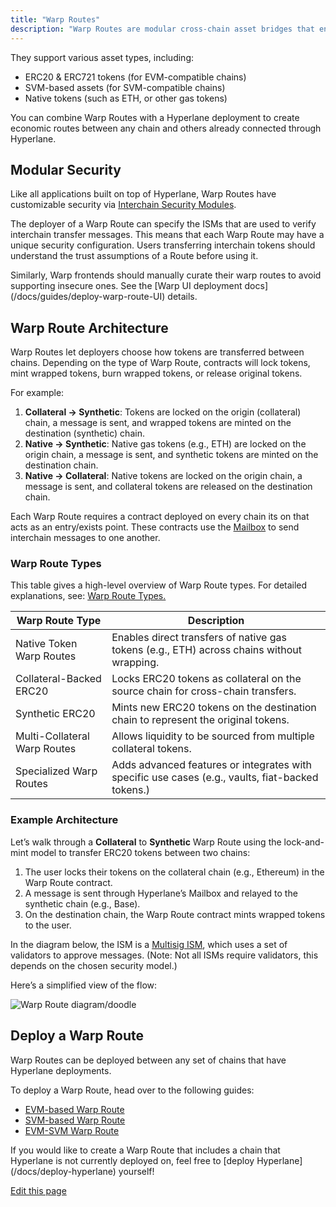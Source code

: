 ```yaml
---
title: "Warp Routes"
description: "Warp Routes are modular cross-chain asset bridges that enable the transfer of tokens between chains using Hyperlane. Developers can use Hyperlane to permissionlessly deploy Warp Routes to move assets between chains."
---
```


They support various asset types, including:

* ERC20 & ERC721 tokens (for EVM-compatible chains)
* SVM-based assets (for SVM-compatible chains)
* Native tokens (such as ETH, or other gas tokens)

You can combine Warp Routes with a Hyperlane deployment to create economic routes between any chain and others already connected through Hyperlane.

## Modular Security[​](#modular-security "Direct link to Modular Security")

Like all applications built on top of Hyperlane, Warp Routes have customizable security via [Interchain Security Modules](/docs/protocol/ISM/modular-security).

The deployer of a Warp Route can specify the ISMs that are used to verify interchain transfer messages. This means that each Warp Route may have a unique security configuration. Users transferring interchain tokens should understand the trust assumptions of a Route before using it.

<Note>
  Similarly, Warp frontends should manually curate their warp routes to avoid supporting insecure ones. See the [Warp UI deployment docs](/docs/guides/deploy-warp-route-UI) details.
</Note>

## Warp Route Architecture[​](#warp-route-architecture "Direct link to Warp Route Architecture")

Warp Routes let deployers choose how tokens are transferred between chains. Depending on the type of Warp Route, contracts will lock tokens, mint wrapped tokens, burn wrapped tokens, or release original tokens.

For example:

1. **Collateral → Synthetic**: Tokens are locked on the origin (collateral) chain, a message is sent, and wrapped tokens are minted on the destination (synthetic) chain.
2. **Native → Synthetic**: Native gas tokens (e.g., ETH) are locked on the origin chain, a message is sent, and synthetic tokens are minted on the destination chain.
3. **Native → Collateral**: Native tokens are locked on the origin chain, a message is sent, and collateral tokens are released on the destination chain.

Each Warp Route requires a contract deployed on every chain its on that acts as an entry/exists point. These contracts use the [Mailbox](/docs/protocol/mailbox) to send interchain messages to one another.

### Warp Route Types[​](#warp-route-types "Direct link to Warp Route Types")

This table gives a high-level overview of Warp Route types. For detailed explanations, see: [Warp Route Types.](/docs/protocol/warp-routes/warp-routes-types)

| **Warp Route Type**          | **Description**                                                                                  |
| ---------------------------- | ------------------------------------------------------------------------------------------------ |
| Native Token Warp Routes     | Enables direct transfers of native gas tokens (e.g., ETH) across chains without wrapping.        |
| Collateral-Backed ERC20      | Locks ERC20 tokens as collateral on the source chain for cross-chain transfers.                  |
| Synthetic ERC20              | Mints new ERC20 tokens on the destination chain to represent the original tokens.                |
| Multi-Collateral Warp Routes | Allows liquidity to be sourced from multiple collateral tokens.                                  |
| Specialized Warp Routes      | Adds advanced features or integrates with specific use cases (e.g., vaults, fiat-backed tokens.) |

### Example Architecture[​](#example-architecture "Direct link to Example Architecture")

Let’s walk through a **Collateral** to **Synthetic** Warp Route using the lock-and-mint model to transfer ERC20 tokens between two chains:

1. The user locks their tokens on the collateral chain (e.g., Ethereum) in the Warp Route contract.
2. A message is sent through Hyperlane’s Mailbox and relayed to the synthetic chain (e.g., Base).
3. On the destination chain, the Warp Route contract mints wrapped tokens to the user.

In the diagram below, the ISM is a [Multisig ISM](/docs/protocol/ISM/multisig-ISM), which uses a set of validators to approve messages. (Note: Not all ISMs require validators, this depends on the chosen security model.)

Here’s a simplified view of the flow:

![Warp Route diagram/doodle](/images/docs/protocol/warp-routes/assets/images/warp-route-flow-091624bd718421f9fb857b9645dc00a1.png)

## Deploy a Warp Route[​](#deploy-a-warp-route "Direct link to Deploy a Warp Route")

Warp Routes can be deployed between any set of chains that have Hyperlane deployments.

To deploy a Warp Route, head over to the following guides:

* [EVM-based Warp Route](/docs/guides/deploy-warp-route)
* [SVM-based Warp Route](/docs/guides/deploy-svm-warp-route)
* [EVM-SVM Warp Route](/docs/guides/deploy-evm-svm-warp-route)

<Check>
  If you would like to create a Warp Route that includes a chain that Hyperlane is not currently deployed on, feel free to [deploy Hyperlane](/docs/deploy-hyperlane) yourself!
</Check>

[Edit this page](https://github.com/hyperlane-xyz/v3-docs/tree/main/docs/protocol/warp-routes/warp-routes-overview.mdx)
